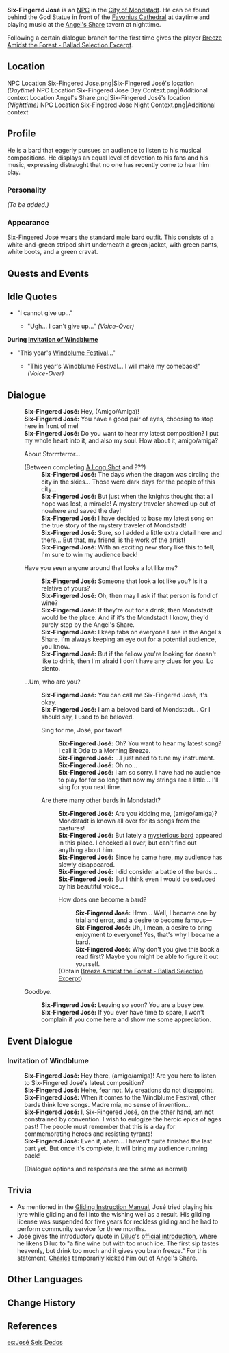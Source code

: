 {{Meta
<!-- REMOVE THIS TEMPLATE AFTER ADDING MISSING INFO -->
|missing_NPC_profile  = yes
}}
{{Character Infobox
|image            = NPC Six Fingered Jose.png
|region           = Mondstadt
|title            = Bard
|voiceEN          = [https://www.coryyee.com/ Cory Yee]<ref>Twitter: [https://twitter.com/CoryYee/status/1522675311934001154 EN VA Self Announcement]</ref>
|dialoguereward   = {{Card|Breeze Amidst the Forest|Vol. I|rarity=3|type=Book}}
|type             = NPC
}}
'''Six-Fingered José''' is an [[NPC]] in the [[City of Mondstadt]]. He can be found behind the God Statue in front of the [[Favonius Cathedral]] at daytime and playing music at the [[Angel's Share]] tavern at nighttime.

Following a certain dialogue branch for the first time gives the player [[Breeze Amidst the Forest - Ballad Selection Excerpt]].

==Location==
<gallery hideaddbutton="true" captionalign="center">
NPC Location Six-Fingered Jose.png|Six-Fingered José's location ''(Daytime)''
NPC Location Six-Fingered Jose Day Context.png|Additional context
Location Angel's Share.png|Six-Fingered José's location ''(Nighttime)''
NPC Location Six-Fingered Jose Night Context.png|Additional context
</gallery>

==Profile==
<!-- detailed story/lore information goes here -->
He is a bard that eagerly pursues an audience to listen to his musical compositions. He displays an equal level of devotion to his fans and his music, expressing distraught that no one has recently come to hear him play.

===Personality===
''(To be added.)''

===Appearance===
Six-Fingered José wears the standard male bard outfit. This consists of a white-and-green striped shirt underneath a green jacket, with green pants, white boots, and a green cravat.

==Quests and Events==
{{Quest Appearances}}

==Idle Quotes==
* "I cannot give up..."
** {{A|VO Six-Fingered José 01.ogg}} "Ugh... I can't give up..." ''(Voice-Over)''

'''During [[Invitation of Windblume]]'''
* "This year's [[Windblume Festival]]..."
** {{A|VO Six-Fingered José 01 (Invitation of Windblume).ogg}} "This year's Windblume Festival... I will make my comeback!" ''(Voice-Over)''

==Dialogue==
{{Dialogue start}}
:'''Six-Fingered José:''' Hey, (Amigo/Amiga)!
:'''Six-Fingered José:''' You have a good pair of eyes, choosing to stop here in front of me!
:'''Six-Fingered José:''' Do you want to hear my latest composition? I put my whole heart into it, and also my soul. How about it, amigo/amiga?
:{{DIcon}} About Stormterror...
:;(Between completing [[A Long Shot]] and ???)
::'''Six-Fingered José:''' The days when the dragon was circling the city in the skies... Those were dark days for the people of this city...
::'''Six-Fingered José:''' But just when the knights thought that all hope was lost, a miracle! A mystery traveler showed up out of nowhere and saved the day!
::'''Six-Fingered José:''' I have decided to base my latest song on the true story of the mystery traveler of Mondstadt!
::'''Six-Fingered José:''' Sure, so I added a little extra detail here and there... But that, my friend, is the work of the artist!
::'''Six-Fingered José:''' With an exciting new story like this to tell, I'm sure to win my audience back!
:{{DIcon}} Have you seen anyone around that looks a lot like me?
::'''Six-Fingered José:''' Someone that look a lot like you? Is it a relative of yours?
::'''Six-Fingered José:''' Oh, then may I ask if that person is fond of wine?
::'''Six-Fingered José:''' If they're out for a drink, then Mondstadt would be the place. And if it's the Mondstadt I know, they'd surely stop by the Angel's Share.
::'''Six-Fingered José:''' I keep tabs on everyone I see in the Angel's Share. I'm always keeping an eye out for a potential audience, you know.
::'''Six-Fingered José:''' But if the fellow you're looking for doesn't like to drink, then I'm afraid I don't have any clues for you. Lo siento.
:{{DIcon}} ...Um, who are you?
::'''Six-Fingered José:''' You can call me Six-Fingered José, it's okay.
::'''Six-Fingered José:''' I am a beloved bard of Mondstadt... Or I should say, I used to be beloved.
::{{DIcon}} Sing for me, José, por favor!
:::'''Six-Fingered José:''' Oh? You want to hear my latest song? I call it Ode to a Morning Breeze.
:::'''Six-Fingered José:''' ...I just need to tune my instrument.
:::'''Six-Fingered José:''' Oh no...
:::'''Six-Fingered José:''' I am so sorry. I have had no audience to play for for so long that now my strings are a little... I'll sing for you next time.
::{{DIcon}} Are there many other bards in Mondstadt?
:::'''Six-Fingered José:''' Are you kidding me, (amigo/amiga)? Mondstadt is known all over for its songs from the pastures!
:::'''Six-Fingered José:''' But lately a [[Venti|mysterious bard]] appeared in this place. I checked all over, but can't find out anything about him.
:::'''Six-Fingered José:''' Since he came here, my audience has slowly disappeared.
:::'''Six-Fingered José:''' I did consider a battle of the bards...
:::'''Six-Fingered José:''' But I think even I would be seduced by his beautiful voice...
:::{{DIcon|Reward}} How does one become a bard?
::::'''Six-Fingered José:''' Hmm... Well, I became one by trial and error, and a desire to become famous&mdash;
::::'''Six-Fingered José:''' Uh, I mean, a desire to bring enjoyment to everyone! Yes, that's why I became a bard.
::::'''Six-Fingered José:''' Why don't you give this book a read first? Maybe you might be able to figure it out yourself.
:::;(Obtain [[Breeze Amidst the Forest - Ballad Selection Excerpt]])
:{{DIcon}} Goodbye.
::'''Six-Fingered José:''' Leaving so soon? You are a busy bee.
::'''Six-Fingered José:''' If you ever have time to spare, I won't complain if you come here and show me some appreciation.
{{Dialogue end}}

==Event Dialogue==
===Invitation of Windblume===
{{Dialogue start}}
:'''Six-Fingered José:''' Hey there, (amigo/amiga)! Are you here to listen to Six-Fingered José's latest composition?
:'''Six-Fingered José:''' Hehe, fear not. My creations do not disappoint.
:'''Six-Fingered José:''' When it comes to the Windblume Festival, other bards think love songs. Madre mía, no sense of invention...
:'''Six-Fingered José:''' I, Six-Fingered José, on the other hand, am not constrained by convention. I wish to eulogize the heroic epics of ages past! The people must remember that this is a day for commemorating heroes and resisting tyrants!
:'''Six-Fingered José:''' Even if, ahem... I haven't quite finished the last part yet. But once it's complete, it will bring my audience running back!
:;(Dialogue options and responses are the same as normal)
:{{Dialogue end}}

==Trivia==
*As mentioned in the [[Gliding Instruction Manual]], José tried playing his lyre while gliding and fell into the wishing well as a result. His gliding license was suspended for five years for reckless gliding and he had to perform community service for three months.
*José gives the introductory quote in [[Diluc]]'s [[Diluc/Lore#Official Introduction|official introduction]], where he likens Diluc to "a fine wine but with too much ice. The first sip tastes heavenly, but drink too much and it gives you brain freeze." For this statement, [[Charles]] temporarily kicked him out of Angel's Share.

==Other Languages==
{{Other Languages
|default_hidden = 1
|en      = Six-Fingered José
|zhs     = 六指乔瑟
|zhs_rm  = Liù-zhǐ Qiáosè
|zht     = 六指喬瑟
|zht_rm  = Liù-zhǐ Qiáosè
|ja      = ジョセ
|ja_rm   = Jose
|ko      = 육손의 조셉
|ko_rm   = Yukson-ui Josep
|es      = José Seis Dedos
|fr      = José aux six doigts
|ru      = Шестипалый Хосе
|th      = Six-Fingered José
|vi      = Jose Sáu Ngón
|de      = José mit den sechs Fingern
|id      = Six-Fingered José
|pt      = José dos Seis Dedos
}}

==Change History==
{{Change History|1.0}}

==References==
{{Reflist}}

[[es:José Seis Dedos]]